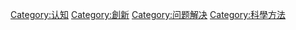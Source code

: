 [[Category:认知|Category:认知]]
[[Category:創新|Category:創新]]
[[Category:问题解决|Category:问题解决]]
[[Category:科學方法|Category:科學方法]]